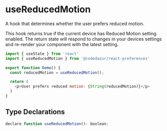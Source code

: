 # useReducedMotion

A hook that determines whether the user prefers reduced motion. 

This hook returns true if the current device has Reduced Motion setting enabled. 
The return state will respond to changes in your devices settings and re-render your 
component with the latest setting.

```js
import { useState } from 'react'
import { useReducedMotion } from '@codedazur/react-preferences'

export function Demo() {
  const reducedMotion = useReducedMotion();

  return (
    <p>User prefers reduced motion: {String(reducedMotion)}</p>
  )
}
```

## Type Declarations

```js
declare function useReducedMotion(): boolean;
````
